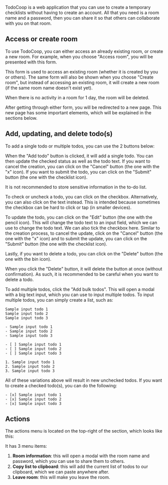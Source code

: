 TodoCoop is a web application that you can use to create a temporary checklists without
having to create an account. All that you need is a room name and a password, then you
can share it so that others can collaborate with you on that room.

## Access or create room

To use TodoCoop, you can either access an already existing room, or create a new room.
For example, when you choose "Access room", you will be presented with this form.

<Demo>
  <HowToUseRoomAccess />
</Demo>

This form is used to access an existing room (whether it is created by you or others).
The same form will also be shown when you choose "Create room", but instead of accessing
an existing room, it will create a new room (if the same room name doesn't exist yet).

<Tip>
  When there is no activity in a room for 1 day, the room will be deleted.
</Tip>

After getting through either form, you will be redirected to a new page. This new page has
some important elements, which will be explained in the sections below.

## Add, updating, and delete todo(s)

To add a single todo or multiple todos, you can use the 2 buttons below:

<Demo>
  <HowToUseAddTodoButtons />
</Demo>

When the "Add todo" button is clicked, it will add a single todo. You can then update the checked status
as well as the todo text. If you want to cancel the creation, you can click on the "Cancel" button
(the one with the "x" icon). If you want to submit the todo, you can click on the "Submit" button (the one
with the checklist icon).

<Warning>
  It is not recommended to store sensitive information in the to-do list.
</Warning>

To check or uncheck a todo, you can click on the checkbox. Alternatively, you can also click on the text instead.
This is intended because sometimes the checkbox can be hard to click or tap (in smaller devices).

To update the todo, you can click on the "Edit" button (the one with the pencil icon). This will change the todo text
to an input field, which we can use to change the todo text. We can also tick the checkbox here. Similar to the creation process,
to cancel the update, click on the "Cancel" button (the one with the "x" icon) and to submit the update,
you can click on the "Submit" button (the one with the checklist icon).

Lastly, if you want to delete a todo, you can click on the "Delete" button (the one with the bin icon).

<Warning>
  When you click the "Delete" button, it will delete the button at once (without
  confirmation). As such, it is recommended to be careful when you want to
  delete a todo.
</Warning>

To add multiple todos, click the "Add bulk todos". This will open a modal with a big text input, which you can use
to input multiple todos. To input multiple todos, you can simply create a list, such as:

```
Sample input todo 1
Sample input todo 2
Sample input todo 3

- Sample input todo 1
- Sample input todo 2
- Sample input todo 3

- [ ] Sample input todo 1
- [ ] Sample input todo 2
- [ ] Sample input todo 3

1. Sample input todo 1
2. Sample input todo 2
3. Sample input todo 3
```

All of these variations above will result in new unchecked todos. If you want to create a checked todo(s), you can do the following:

```
- [x] Sample input todo 1
- [x] Sample input todo 2
- [x] Sample input todo 3
```

## Actions

The actions menu is located on the top-right of the section, which looks like this:

<Demo>
  <HowToUseActionsMenu />
</Demo>

It has 3 menu items:

1. **Room information**: this will open a modal with the room name and password, which you can use to share them to others.
2. **Copy list to clipboard**: this will add the current list of todos to our clipboard, which we can paste anywhere after.
3. **Leave room**: this will make you leave the room.
